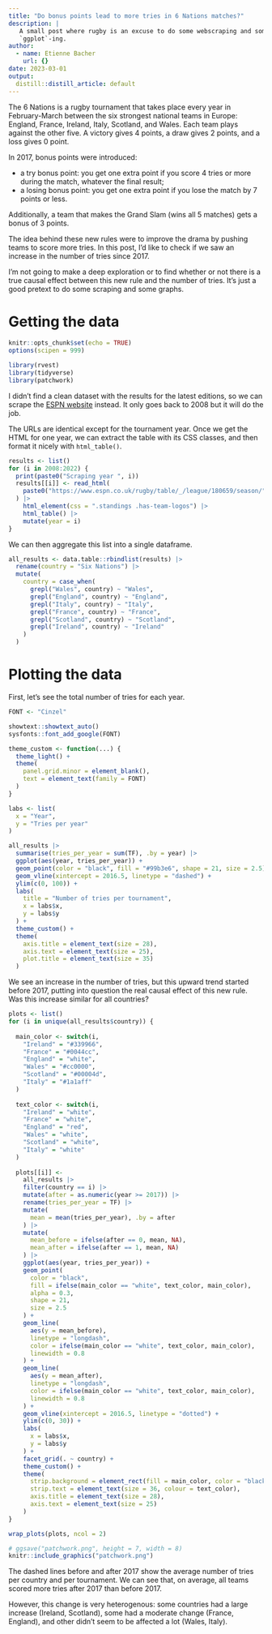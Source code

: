 ```yaml
---
title: "Do bonus points lead to more tries in 6 Nations matches?"
description: |
   A small post where rugby is an excuse to do some webscraping and some
   `ggplot`-ing.
author:
  - name: Etienne Bacher
    url: {}
date: 2023-03-01
output:
  distill::distill_article: default
---
```


The 6 Nations is a rugby tournament that takes place every year in February-March
between the six strongest national teams in Europe: England, France, Ireland,
Italy, Scotland, and Wales. Each team plays against the other five. A victory gives 4 points, a draw gives 2 points, and a loss gives 0 point. 

In 2017, bonus points were introduced: 

* a try bonus point: you get one extra point if you score 4 tries or more during 
the match, whatever the final result;
* a losing bonus point: you get one extra point if you lose the match by 7
points or less.

Additionally, a team that makes the Grand Slam (wins all 5 matches) gets a bonus
of 3 points.

The idea behind these new rules were to improve the drama by pushing teams to 
score more tries. In this post, I'd like to check if we saw an increase in the
number of tries since 2017. 

I'm not going to make a deep exploration or to find whether or not there is a 
true causal effect between this new rule and the number of tries. It's just a
good pretext to do some scraping and some graphs.


# Getting the data

```r
knitr::opts_chunk$set(echo = TRUE)
options(scipen = 999)
```

```r
library(rvest)
library(tidyverse)
library(patchwork)
```

I didn't find a clean dataset with the results for the latest editions, so we
can scrape the [ESPN website](https://www.espn.co.uk/rugby/table/_/league/180659/season/2022) instead. It only goes back to 2008 but it will do the
job.

The URLs are identical except for the tournament year. Once we get the HTML for
one year, we can extract the table with its CSS classes, and then format it 
nicely with `html_table()`.

```r
results <- list()
for (i in 2008:2022) {
  print(paste0("Scraping year ", i))
  results[[i]] <- read_html(
    paste0("https://www.espn.co.uk/rugby/table/_/league/180659/season/", i)
  ) |> 
    html_element(css = ".standings .has-team-logos") |> 
    html_table() |> 
    mutate(year = i)
}
```

We can then aggregate this list into a single dataframe.

```r
all_results <- data.table::rbindlist(results) |>
  rename(country = "Six Nations") |> 
  mutate(
    country = case_when(
      grepl("Wales", country) ~ "Wales",
      grepl("England", country) ~ "England",
      grepl("Italy", country) ~ "Italy",
      grepl("France", country) ~ "France",
      grepl("Scotland", country) ~ "Scotland",
      grepl("Ireland", country) ~ "Ireland"
    )
  )
```


# Plotting the data

First, let's see the total number of tries for each year.

```r
FONT <- "Cinzel"

showtext::showtext_auto()
sysfonts::font_add_google(FONT)

theme_custom <- function(...) {
  theme_light() +
  theme(
    panel.grid.minor = element_blank(),
    text = element_text(family = FONT)
  )
}

labs <- list(
  x = "Year",
  y = "Tries per year"
)

all_results |> 
  summarise(tries_per_year = sum(TF), .by = year) |> 
  ggplot(aes(year, tries_per_year)) +
  geom_point(color = "black", fill = "#99b3e6", shape = 21, size = 2.5) +
  geom_vline(xintercept = 2016.5, linetype = "dashed") +
  ylim(c(0, 100)) +
  labs(
    title = "Number of tries per tournament",
    x = labs$x,
    y = labs$y
  ) +
  theme_custom() +
  theme(
    axis.title = element_text(size = 28),
    axis.text = element_text(size = 25),
    plot.title = element_text(size = 35)
  )
```


We see an increase in the number of tries, but this upward trend started before
2017, putting into question the real causal effect of this new rule. Was this
increase similar for all countries?

```r
plots <- list()
for (i in unique(all_results$country)) {
  
  main_color <- switch(i,
    "Ireland" = "#339966",
    "France" = "#0044cc",
    "England" = "white",
    "Wales" = "#cc0000",
    "Scotland" = "#00004d",
    "Italy" = "#1a1aff"
  )
  
  text_color <- switch(i,
    "Ireland" = "white",
    "France" = "white",
    "England" = "red",
    "Wales" = "white",
    "Scotland" = "white",
    "Italy" = "white"
  )
  
  plots[[i]] <-
    all_results |>
    filter(country == i) |>
    mutate(after = as.numeric(year >= 2017)) |>
    rename(tries_per_year = TF) |>
    mutate(
      mean = mean(tries_per_year), .by = after
    ) |>
    mutate(
      mean_before = ifelse(after == 0, mean, NA),
      mean_after = ifelse(after == 1, mean, NA)
    ) |>
    ggplot(aes(year, tries_per_year)) +
    geom_point(
      color = "black", 
      fill = ifelse(main_color == "white", text_color, main_color), 
      alpha = 0.3, 
      shape = 21, 
      size = 2.5
    ) +
    geom_line(
      aes(y = mean_before), 
      linetype = "longdash", 
      color = ifelse(main_color == "white", text_color, main_color), 
      linewidth = 0.8
    ) +
    geom_line(
      aes(y = mean_after), 
      linetype = "longdash", 
      color = ifelse(main_color == "white", text_color, main_color), 
      linewidth = 0.8
    ) +
    geom_vline(xintercept = 2016.5, linetype = "dotted") +
    ylim(c(0, 30)) +
    labs(
      x = labs$x,
      y = labs$y
    ) +
    facet_grid(. ~ country) +
    theme_custom() +
    theme(
      strip.background = element_rect(fill = main_color, color = "black"),
      strip.text = element_text(size = 36, colour = text_color),
      axis.title = element_text(size = 28),
      axis.text = element_text(size = 25)
    )
}

wrap_plots(plots, ncol = 2)
```

```r
# ggsave("patchwork.png", height = 7, width = 8)
knitr::include_graphics("patchwork.png")
```

The dashed lines before and after 2017 show the average number of tries per 
country and per tournament. We can see that, on average, all teams scored more
tries after 2017 than before 2017. 

However, this change is very heterogenous: some countries had a large increase
(Ireland, Scotland), some had a moderate change (France, England), and other 
didn't seem to be affected a lot (Wales, Italy). 

